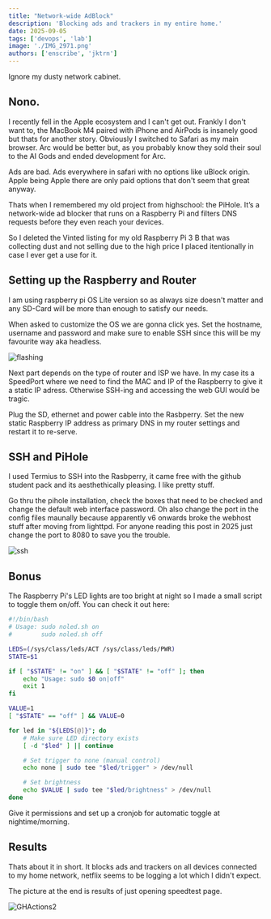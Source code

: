```yaml
---
title: "Network-wide AdBlock"
description: 'Blocking ads and trackers in my entire home.'
date: 2025-09-05
tags: ['devops', 'lab']
image: './IMG_2971.png'
authors: ['enscribe', 'jktrn']
---
```




<Callout variant="warning">
Ignore my dusty network cabinet.
</Callout>

## Nono.

I recently fell in the Apple ecosystem and I can't get out. Frankly I don't want to, the MacBook M4 paired with iPhone and AirPods is insanely good but thats for another story. 
Obviously I switched to Safari as my main browser. Arc would be better but, as you probably know they sold their soul to the AI Gods and ended development for Arc.

Ads are bad. Ads everywhere in safari with no options like uBlock origin. Apple being Apple there are only paid options that don't seem that great anyway.

Thats when I remembered my old project from highschool: the PiHole. It’s a network-wide ad blocker that runs on a Raspberry Pi and filters DNS requests before they even reach your devices.

So I deleted the Vinted listing for my old Raspberry Pi 3 B that was collecting dust and not selling due to the high price I placed itentionally in case I ever get a use for it.


## Setting up the Raspberry and Router

I am using raspberry pi OS Lite version so as always size doesn't matter and any SD-Card will be more than enough to satisfy our needs. 

When asked to customize the OS we are gonna click yes.
Set the hostname, username and password and make sure to enable SSH since this will be my favourite way aka headless.


<Image src={TwoImg} alt="flashing" />

Next part depends on the type of router and ISP we have. 
In my case its a SpeedPort where we need to find the MAC and IP of the Raspberry to give it a static IP adress.
Otherwise SSH-ing and accessing the web GUI would be tragic.

Plug the SD, ethernet and power cable into the Rasbperry.
Set the new static Raspberry IP address as primary DNS in my router settings and restart it to re-serve. 

## SSH and PiHole

I used Termius to SSH into the Rasbperry, it came free with the github student pack and its aesthethically pleasing. I like pretty stuff.

Go thru the pihole installation, check the boxes that need to be checked and change the default web interface password.
Oh also change the port in the config files maunally because apparently v6 onwards broke the webhost stuff after moving from lighttpd.
For anyone reading this post in 2025 just change the port to 8080 to save you the trouble.

<Image src={OneImg} alt="ssh" />

## Bonus

The Raspberry Pi's LED lights are too bright at night so I made a small script to toggle them on/off.
You can check it out here: 

```bash title="noled.sh"
#!/bin/bash
# Usage: sudo noled.sh on
#        sudo noled.sh off

LEDS=(/sys/class/leds/ACT /sys/class/leds/PWR)
STATE=$1

if [ "$STATE" != "on" ] && [ "$STATE" != "off" ]; then
    echo "Usage: sudo $0 on|off"
    exit 1
fi

VALUE=1
[ "$STATE" == "off" ] && VALUE=0

for led in "${LEDS[@]}"; do
    # Make sure LED directory exists
    [ -d "$led" ] || continue

    # Set trigger to none (manual control)
    echo none | sudo tee "$led/trigger" > /dev/null

    # Set brightness
    echo $VALUE | sudo tee "$led/brightness" > /dev/null
done
```

Give it permissions and set up a cronjob for automatic toggle at nightime/morning.

## Results
Thats about it in short.
It blocks ads and trackers on all devices connected to my home network, netflix seems to be logging a lot which I didn't expect.

The picture at the end is results of just opening speedtest page.

<Image src={ThreeImg} alt="GHActions2" />
